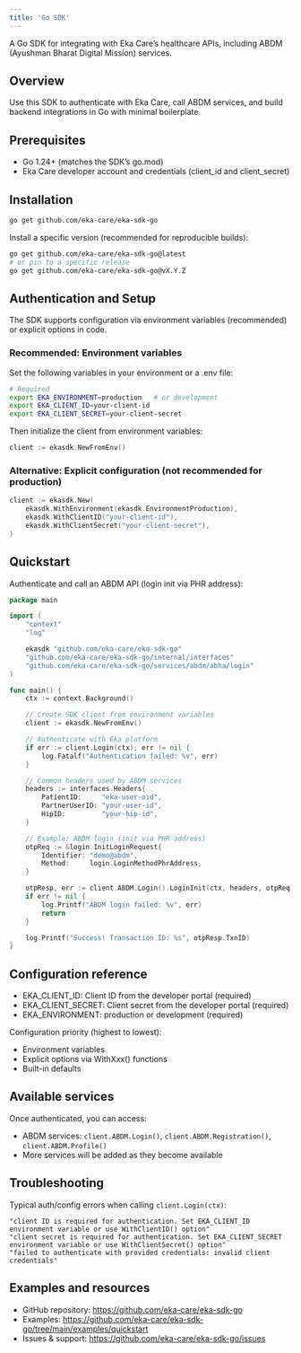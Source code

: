 ```yaml
---
title: 'Go SDK'
---
```


A Go SDK for integrating with Eka Care’s healthcare APIs, including ABDM (Ayushman Bharat Digital Mission) services.

## Overview

Use this SDK to authenticate with Eka Care, call ABDM services, and build backend integrations in Go with minimal boilerplate.

## Prerequisites

- Go 1.24+ (matches the SDK’s go.mod)
- Eka Care developer account and credentials (client_id and client_secret)

## Installation

```bash
go get github.com/eka-care/eka-sdk-go
```

Install a specific version (recommended for reproducible builds):

```bash
go get github.com/eka-care/eka-sdk-go@latest
# or pin to a specific release
go get github.com/eka-care/eka-sdk-go@vX.Y.Z
```

## Authentication and Setup

The SDK supports configuration via environment variables (recommended) or explicit options in code.

### Recommended: Environment variables

Set the following variables in your environment or a .env file:

```bash
# Required
export EKA_ENVIRONMENT=production   # or development
export EKA_CLIENT_ID=your-client-id
export EKA_CLIENT_SECRET=your-client-secret
```

Then initialize the client from environment variables:

```go
client := ekasdk.NewFromEnv()
```

### Alternative: Explicit configuration (not recommended for production)

```go
client := ekasdk.New(
	ekasdk.WithEnvironment(ekasdk.EnvironmentProduction),
	ekasdk.WithClientID("your-client-id"),
	ekasdk.WithClientSecret("your-client-secret"),
)
```

## Quickstart

Authenticate and call an ABDM API (login init via PHR address):

```go
package main

import (
	"context"
	"log"

	ekasdk "github.com/eka-care/eka-sdk-go"
	"github.com/eka-care/eka-sdk-go/internal/interfaces"
	"github.com/eka-care/eka-sdk-go/services/abdm/abha/login"
)

func main() {
	ctx := context.Background()

	// Create SDK client from environment variables
	client := ekasdk.NewFromEnv()

	// Authenticate with Eka platform
	if err := client.Login(ctx); err != nil {
		log.Fatalf("Authentication failed: %v", err)
	}

	// Common headers used by ABDM services
	headers := interfaces.Headers{
		PatientID:     "eka-user-oid",
		PartnerUserID: "your-user-id",
		HipID:         "your-hip-id",
	}

	// Example: ABDM login (init via PHR address)
	otpReq := &login.InitLoginRequest{
		Identifier: "demo@abdm",
		Method:     login.LoginMethodPhrAddress,
	}

	otpResp, err := client.ABDM.Login().LoginInit(ctx, headers, otpReq)
	if err != nil {
		log.Printf("ABDM login failed: %v", err)
		return
	}

	log.Printf("Success! Transaction ID: %s", otpResp.TxnID)
}
```

## Configuration reference

- EKA_CLIENT_ID: Client ID from the developer portal (required)
- EKA_CLIENT_SECRET: Client secret from the developer portal (required)
- EKA_ENVIRONMENT: production or development (required)

Configuration priority (highest to lowest):
- Environment variables
- Explicit options via WithXxx() functions
- Built-in defaults

## Available services

Once authenticated, you can access:

- ABDM services: `client.ABDM.Login()`, `client.ABDM.Registration()`, `client.ABDM.Profile()`
- More services will be added as they become available

## Troubleshooting

Typical auth/config errors when calling `client.Login(ctx)`:

```text
"client ID is required for authentication. Set EKA_CLIENT_ID environment variable or use WithClientID() option"
"client secret is required for authentication. Set EKA_CLIENT_SECRET environment variable or use WithClientSecret() option"
"failed to authenticate with provided credentials: invalid client credentials"
```

## Examples and resources

- GitHub repository: https://github.com/eka-care/eka-sdk-go
- Examples: https://github.com/eka-care/eka-sdk-go/tree/main/examples/quickstart
- Issues & support: https://github.com/eka-care/eka-sdk-go/issues

